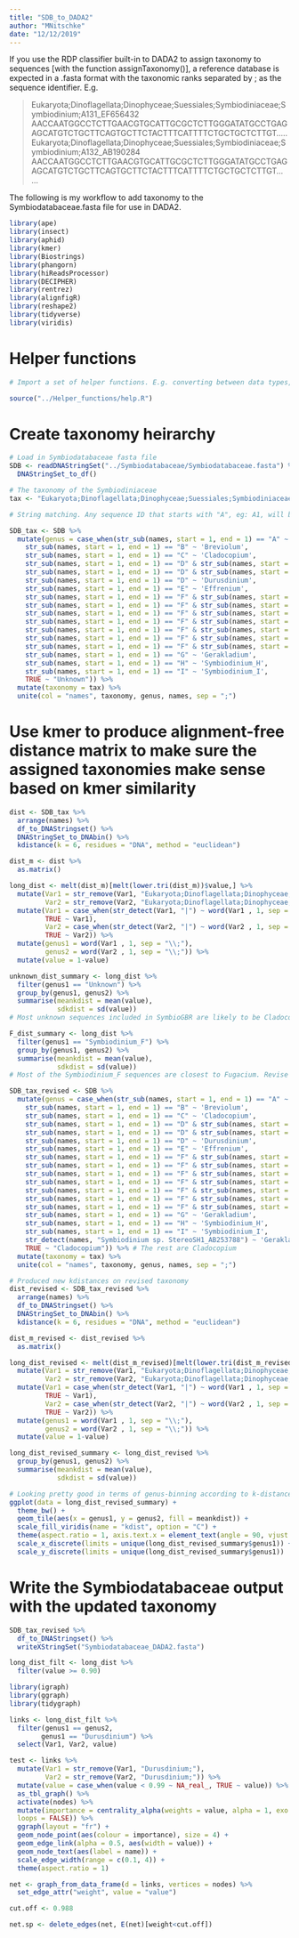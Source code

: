 ```yaml
---
title: "SDB_to_DADA2"
author: "MNitschke"
date: "12/12/2019"
---
```


If you use the RDP classifier built-in to DADA2 to assign taxonomy to sequences [with the function assignTaxonomy()], a reference database is expected in a .fasta format with the taxonomic ranks separated by ; as the sequence identifier. E.g.

>Eukaryota;Dinoflagellata;Dinophyceae;Suessiales;Symbiodiniaceae;Symbiodinium;A131_EF656432
AACCAATGGCCTCTTGAACGTGCATTGCGCTCTTGGGATATGCCTGAGAGCATGTCTGCTTCAGTGCTTCTACTTTCATTTTCTGCTGCTCTTGT.....
>Eukaryota;Dinoflagellata;Dinophyceae;Suessiales;Symbiodiniaceae;Symbiodinium;A132_AB190284
AACCAATGGCCTCTTGAACGTGCATTGCGCTCTTGGGATATGCCTGAGAGCATGTCTGCTTCAGTGCTTCTACTTTCATTTTCTGCTGCTCTTGT......

The following is my workflow to add taxonomy to the Symbiodatabaceae.fasta file for use in DADA2.

```r
library(ape)
library(insect)
library(aphid)
library(kmer)
library(Biostrings)
library(phangorn)
library(hiReadsProcessor)
library(DECIPHER)
library(rentrez)
library(alignfigR)
library(reshape2)
library(tidyverse)
library(viridis)
```

# Helper functions

```r
# Import a set of helper functions. E.g. converting between data types, fetching sequences from NCBI, deprelicating, extracting accession numbers, etc

source("../Helper_functions/help.R")
```

# Create taxonomy heirarchy

```r
# Load in Symbiodatabaceae fasta file
SDB <- readDNAStringSet("../Symbiodatabaceae/Symbiodatabaceae.fasta") %>%
  DNAStringSet_to_df()
```

```r
# The taxonomy of the Symbiodiniaceae
tax <- "Eukaryota;Dinoflagellata;Dinophyceae;Suessiales;Symbiodiniaceae"
```

```r
# String matching. Any sequence ID that starts with "A", eg: A1, will be piped into "Symbiodinium", "C" into Cladocopium, etc. We will check these binnings further along in this workflow.

SDB_tax <- SDB %>%
  mutate(genus = case_when(str_sub(names, start = 1, end = 1) == "A" ~ 'Symbiodinium',
    str_sub(names, start = 1, end = 1) == "B" ~ 'Breviolum',
    str_sub(names, start = 1, end = 1) == "C" ~ 'Cladocopium',
    str_sub(names, start = 1, end = 1) == "D" & str_sub(names, start = 1, end = 4) == "D1.1" ~ "Foraminifera_D",
    str_sub(names, start = 1, end = 1) == "D" & str_sub(names, start = 1, end = 4) == "D1.2" ~ "Foraminifera_D",
    str_sub(names, start = 1, end = 1) == "D" ~ 'Durusdinium',
    str_sub(names, start = 1, end = 1) == "E" ~ 'Effrenium',
    str_sub(names, start = 1, end = 1) == "F" & str_sub(names, start = 1, end = 2) == "F1" ~ "Fugacium",
    str_sub(names, start = 1, end = 1) == "F" & str_sub(names, start = 1, end = 2) == "F5" ~ "Fugacium",
    str_sub(names, start = 1, end = 1) == "F" & str_sub(names, start = 1, end = 3) == "N_A" ~ "Symbiodinium_F",
    str_sub(names, start = 1, end = 1) == "F" & str_sub(names, start = 1, end = 2) == "F_" ~ "Symbiodinium_F",
    str_sub(names, start = 1, end = 1) == "F" & str_sub(names, start = 1, end = 2) == "F2" ~ "Symbiodinium_Fr2",
    str_sub(names, start = 1, end = 1) == "F" & str_sub(names, start = 1, end = 2) == "F3" ~ "Symbiodinium_Fr3",
    str_sub(names, start = 1, end = 1) == "F" & str_sub(names, start = 1, end = 2) == "F4" ~ "Symbiodinium_Fr4",
    str_sub(names, start = 1, end = 1) == "G" ~ 'Gerakladium',
    str_sub(names, start = 1, end = 1) == "H" ~ 'Symbiodinium_H',
    str_sub(names, start = 1, end = 1) == "I" ~ 'Symbiodinium_I',
    TRUE ~ "Unknown")) %>%
  mutate(taxonomy = tax) %>%
  unite(col = "names", taxonomy, genus, names, sep = ";")
```

# Use kmer to produce alignment-free distance matrix to make sure the assigned taxonomies make sense based on kmer similarity

```r
dist <- SDB_tax %>%
  arrange(names) %>%
  df_to_DNAStringset() %>%
  DNAStringSet_to_DNAbin() %>%
  kdistance(k = 6, residues = "DNA", method = "euclidean")

dist_m <- dist %>% 
  as.matrix()

long_dist <- melt(dist_m)[melt(lower.tri(dist_m))$value,] %>%
  mutate(Var1 = str_remove(Var1, "Eukaryota;Dinoflagellata;Dinophyceae;Suessiales;Symbiodiniaceae;"),
         Var2 = str_remove(Var2, "Eukaryota;Dinoflagellata;Dinophyceae;Suessiales;Symbiodiniaceae;")) %>%
  mutate(Var1 = case_when(str_detect(Var1, "|") ~ word(Var1 , 1, sep = "\\|"),
         TRUE ~ Var1),
         Var2 = case_when(str_detect(Var2, "|") ~ word(Var2 , 1, sep = "\\|"),
         TRUE ~ Var2)) %>%
  mutate(genus1 = word(Var1 , 1, sep = "\\;"),
         genus2 = word(Var2 , 1, sep = "\\;")) %>%
  mutate(value = 1-value)

unknown_dist_summary <- long_dist %>%
  filter(genus1 == "Unknown") %>%
  group_by(genus1, genus2) %>%
  summarise(meankdist = mean(value),
            sdkdist = sd(value))
# Most unknown sequences included in SymbioGBR are likely to be Cladocopium, except for Symbiodinium sp. StereoSH1_AB253788 which looks like Gerakladium. Revise the taxonomy accordingly.

F_dist_summary <- long_dist %>%
  filter(genus1 == "Symbiodinium_F") %>%
  group_by(genus1, genus2) %>%
  summarise(meankdist = mean(value),
            sdkdist = sd(value))
# Most of the Symbiodinium_F sequences are closest to Fugacium. Revise the taxonomy accordingly.
```

```r
SDB_tax_revised <- SDB %>%
  mutate(genus = case_when(str_sub(names, start = 1, end = 1) == "A" ~ 'Symbiodinium',
    str_sub(names, start = 1, end = 1) == "B" ~ 'Breviolum',
    str_sub(names, start = 1, end = 1) == "C" ~ 'Cladocopium',
    str_sub(names, start = 1, end = 1) == "D" & str_sub(names, start = 1, end = 4) == "D1.1" ~ "Foraminifera_D",
    str_sub(names, start = 1, end = 1) == "D" & str_sub(names, start = 1, end = 4) == "D1.2" ~ "Foraminifera_D",
    str_sub(names, start = 1, end = 1) == "D" ~ 'Durusdinium',
    str_sub(names, start = 1, end = 1) == "E" ~ 'Effrenium',
    str_sub(names, start = 1, end = 1) == "F" & str_sub(names, start = 1, end = 2) == "F1" ~ "Fugacium",
    str_sub(names, start = 1, end = 1) == "F" & str_sub(names, start = 1, end = 2) == "F5" ~ "Fugacium",
    str_sub(names, start = 1, end = 1) == "F" & str_sub(names, start = 1, end = 3) == "N_A" ~ "Fugacium",
    str_sub(names, start = 1, end = 1) == "F" & str_sub(names, start = 1, end = 2) == "F_" ~ "Fugacium",
    str_sub(names, start = 1, end = 1) == "F" & str_sub(names, start = 1, end = 2) == "F2" ~ "Symbiodinium_Fr2",
    str_sub(names, start = 1, end = 1) == "F" & str_sub(names, start = 1, end = 2) == "F3" ~ "Symbiodinium_Fr3",
    str_sub(names, start = 1, end = 1) == "F" & str_sub(names, start = 1, end = 2) == "F4" ~ "Symbiodinium_Fr4",
    str_sub(names, start = 1, end = 1) == "G" ~ 'Gerakladium',
    str_sub(names, start = 1, end = 1) == "H" ~ 'Symbiodinium_H',
    str_sub(names, start = 1, end = 1) == "I" ~ 'Symbiodinium_I',
    str_detect(names, "Symbiodinium sp. StereoSH1_AB253788") ~ 'Gerakladium', # This is quite an interesting sequence - closest is Gerakladium
    TRUE ~ "Cladocopium")) %>% # The rest are Cladocopium
  mutate(taxonomy = tax) %>%
  unite(col = "names", taxonomy, genus, names, sep = ";")
```


```r
# Produced new kdistances on revised taxonomy
dist_revised <- SDB_tax_revised %>%
  arrange(names) %>%
  df_to_DNAStringset() %>%
  DNAStringSet_to_DNAbin() %>%
  kdistance(k = 6, residues = "DNA", method = "euclidean")

dist_m_revised <- dist_revised %>% 
  as.matrix()

long_dist_revised <- melt(dist_m_revised)[melt(lower.tri(dist_m_revised))$value,] %>%
  mutate(Var1 = str_remove(Var1, "Eukaryota;Dinoflagellata;Dinophyceae;Suessiales;Symbiodiniaceae;"),
         Var2 = str_remove(Var2, "Eukaryota;Dinoflagellata;Dinophyceae;Suessiales;Symbiodiniaceae;")) %>%
  mutate(Var1 = case_when(str_detect(Var1, "|") ~ word(Var1 , 1, sep = "\\|"),
         TRUE ~ Var1),
         Var2 = case_when(str_detect(Var2, "|") ~ word(Var2 , 1, sep = "\\|"),
         TRUE ~ Var2)) %>%
  mutate(genus1 = word(Var1 , 1, sep = "\\;"),
         genus2 = word(Var2 , 1, sep = "\\;")) %>%
  mutate(value = 1-value)

long_dist_revised_summary <- long_dist_revised %>%
  group_by(genus1, genus2) %>%
  summarise(meankdist = mean(value),
            sdkdist = sd(value))

# Looking pretty good in terms of genus-binning according to k-distance.
ggplot(data = long_dist_revised_summary) +
  theme_bw() +
  geom_tile(aes(x = genus1, y = genus2, fill = meankdist)) +
  scale_fill_viridis(name = "kdist", option = "C") +
  theme(aspect.ratio = 1, axis.text.x = element_text(angle = 90, vjust = 0.5, hjust = 1)) +
  scale_x_discrete(limits = unique(long_dist_revised_summary$genus1)) +
  scale_y_discrete(limits = unique(long_dist_revised_summary$genus1))
```

# Write the Symbiodatabaceae output with the updated taxonomy

```r
SDB_tax_revised %>%
  df_to_DNAStringset() %>%
  writeXStringSet("Symbiodatabaceae_DADA2.fasta")
```



```r
long_dist_filt <- long_dist %>%
  filter(value >= 0.90)
```

```r
library(igraph)
library(ggraph)
library(tidygraph)

links <- long_dist_filt %>%
  filter(genus1 == genus2,
        genus1 == "Durusdinium") %>%
  select(Var1, Var2, value)

test <- links %>%
  mutate(Var1 = str_remove(Var1, "Durusdinium;"),
         Var2 = str_remove(Var2, "Durusdinium;")) %>%
  mutate(value = case_when(value < 0.99 ~ NA_real_, TRUE ~ value)) %>%
  as_tbl_graph() %>%
  activate(nodes) %>%
  mutate(importance = centrality_alpha(weights = value, alpha = 1, exo = 1, tol = 1e-07,
  loops = FALSE)) %>%
  ggraph(layout = "fr") + 
  geom_node_point(aes(colour = importance), size = 4) +
  geom_edge_link(alpha = 0.5, aes(width = value)) + 
  geom_node_text(aes(label = name)) +
  scale_edge_width(range = c(0.1, 4)) +
  theme(aspect.ratio = 1)
```

```r
net <- graph_from_data_frame(d = links, vertices = nodes) %>%
  set_edge_attr("weight", value = "value")

cut.off <- 0.988

net.sp <- delete_edges(net, E(net)[weight<cut.off])
```


